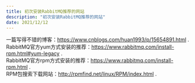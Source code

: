 ```yaml
---
title: 初次安装RabbitMQ推荐的网站
description: "初次安装RabbitMQ推荐的网站"
date: 2021/12/12
---
```


一篇写得不错的博客：https://www.cnblogs.com/huan1993/p/15654891.html .  
RabbitMQ官方yum方式安装的推荐：https://www.rabbitmq.com/install-rpm.html#yum-legacy .  
RabbitMQ官方rpm方式安装的推荐：https://www.rabbitmq.com/install-rpm.html .  
RPM包搜索下载网站：http://rpmfind.net/linux/RPM/index.html .  
 
